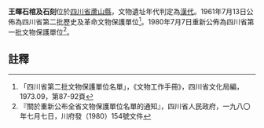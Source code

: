 {{msg:四川省文物保護單位
|名稱 = 王暉石棺及石刻
|編號 = 20
|圖片 = 
|級別 = S02
|分類 = 
|時代 = [[漢代|漢代]]
|地点 = [[四川省|四川省]][[蘆山縣|蘆山縣]]
|坐標 =
|登錄 = 1961年7月13日
}}
{{msg:四川省文物保護單位
|名稱 = 王暉石棺及石刻
|編號 = 114
|圖片 = 
|級別 = S1
|分類 = 
|時代 = [[漢代|漢代]]
|地点 = [[四川省|四川省]][[蘆山縣|蘆山縣]]
|坐標 =
|登錄 = 1980年7月7日
}}
'''王暉石棺及石刻'''位於[[四川省|四川省]][[蘆山縣|蘆山縣]]，文物遺址年代判定為[[漢代|漢代]]。1961年7月13日公佈為四川省第二批歷史及革命文物保護單位<ref>「四川省第二批文物保護單位名單」，《文物工作手冊》，四川省文化局編，1973.09，第87-92頁</ref>。1980年7月7日重新公佈為四川省第一批文物保護單位<ref>『關於重新公布全省文物保護單位名單的通知』，四川省人民政府，一九八〇年七月七日，川府發（1980）154號文件</ref>。
==註釋==
{{reflist}}
{{文物保護單位小作品}}